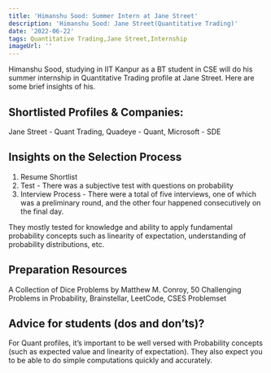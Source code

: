 ```yaml
---
title: 'Himanshu Sood: Summer Intern at Jane Street'
description: 'Himanshu Sood: Jane Street(Quantitative Trading)'
date: '2022-06-22'
tags: Quantitative Trading,Jane Street,Internship
imageUrl: ''
---
```


Himanshu Sood, studying in IIT Kanpur as a BT student in CSE will do
his summer internship in Quantitative Trading profile at Jane Street. Here are some brief
insights of his.

## Shortlisted Profiles & Companies:
Jane Street - Quant Trading, Quadeye - Quant, Microsoft - SDE

## Insights on the Selection Process
1. Resume Shortlist
2. Test - There was a subjective test with questions on probability
3. Interview Process - There were a total of five interviews, one of which was a preliminary round, and the other four happened consecutively on the final day.

They mostly tested for knowledge and ability to apply fundamental probability concepts such as linearity of expectation, understanding of probability distributions, etc.

##  Preparation Resources
A Collection of Dice Problems by Matthew M. Conroy, 50 Challenging Problems in Probability, Brainstellar, LeetCode, CSES Problemset

## Advice for students (dos and don’ts)? 
For Quant profiles, it’s important to be well versed with Probability concepts (such as
expected value and linearity of expectation). They also expect you to be able to do simple
computations quickly and accurately.

